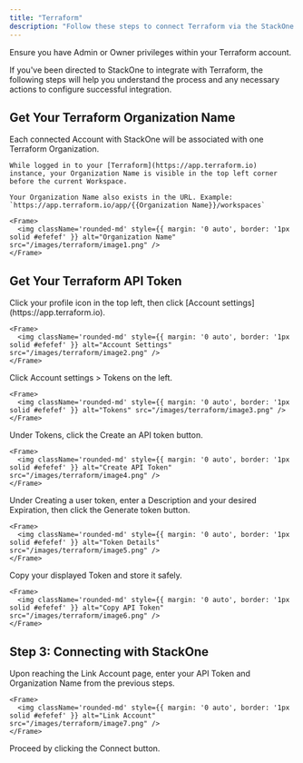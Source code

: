 ```yaml
---
title: "Terraform"
description: "Follow these steps to connect Terraform via the StackOne Hub successfully."
---
```



<Warning>
  Ensure you have Admin or Owner privileges within your Terraform account.
</Warning>

If you've been directed to StackOne to integrate with Terraform, the following steps will help you understand the process and any necessary actions to configure successful integration.

## Get Your Terraform Organization Name

<Steps>
  <Step title="Find Organization Name">
    Each connected Account with StackOne will be associated with one Terraform Organization.  

    While logged in to your [Terraform](https://app.terraform.io) instance, your Organization Name is visible in the top left corner before the current Workspace.

    Your Organization Name also exists in the URL. Example: `https://app.terraform.io/app/{{Organization Name}}/workspaces`

    <Frame>
      <img className='rounded-md' style={{ margin: '0 auto', border: '1px solid #efefef' }} alt="Organization Name" src="/images/terraform/image1.png" />
    </Frame>
  </Step>
</Steps>

## Get Your Terraform API Token

<Steps>
  <Step title="Open Account Settings">
    Click your profile icon in the top left, then click [Account settings](https://app.terraform.io).

    <Frame>
      <img className='rounded-md' style={{ margin: '0 auto', border: '1px solid #efefef' }} alt="Account Settings" src="/images/terraform/image2.png" />
    </Frame>
  </Step>

  <Step title="Navigate to Tokens">
    Click Account settings > Tokens on the left.

    <Frame>
      <img className='rounded-md' style={{ margin: '0 auto', border: '1px solid #efefef' }} alt="Tokens" src="/images/terraform/image3.png" />
    </Frame>
  </Step>

  <Step title="Create API Token">
    Under Tokens, click the Create an API token button.

    <Frame>
      <img className='rounded-md' style={{ margin: '0 auto', border: '1px solid #efefef' }} alt="Create API Token" src="/images/terraform/image4.png" />
    </Frame>
  </Step>

  <Step title="Enter Token Details">
    Under Creating a user token, enter a Description and your desired Expiration, then click the Generate token button.

    <Frame>
      <img className='rounded-md' style={{ margin: '0 auto', border: '1px solid #efefef' }} alt="Token Details" src="/images/terraform/image5.png" />
    </Frame>
  </Step>

  <Step title="Copy API Token">
    Copy your displayed Token and store it safely.

    <Frame>
      <img className='rounded-md' style={{ margin: '0 auto', border: '1px solid #efefef' }} alt="Copy API Token" src="/images/terraform/image6.png" />
    </Frame>
  </Step>
</Steps>

## Step 3: Connecting with StackOne

<Steps>
  <Step title="Enter API Token and Organization Name">
    Upon reaching the Link Account page, enter your API Token and Organization Name from the previous steps.

    <Frame>
      <img className='rounded-md' style={{ margin: '0 auto', border: '1px solid #efefef' }} alt="Link Account" src="/images/terraform/image7.png" />
    </Frame>
  </Step>

  <Step title="Connect">
    Proceed by clicking the Connect button.
  </Step>
</Steps>

<IntegrationFooter />
